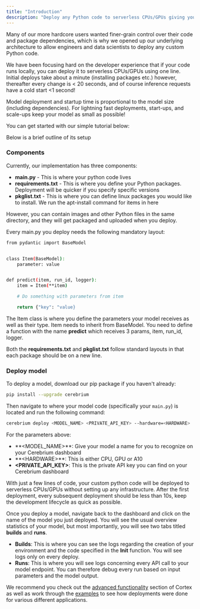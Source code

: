 ```yaml
---
title: "Introduction"
description: "Deploy any Python code to serverless CPUs/GPUs giving you fine-grain control"
---
```


Many of our more hardcore users wanted finer-grain control over their code and package dependencies, which is why we opened up our underlying architecture to allow engineers and data scientists to deploy
any custom Python code.

We have been focusing hard on the developer experience that if your code runs locally, you can deploy it to serverless CPUs\/GPUs using one line.
Initial deploys take about a minute (installing packages etc.) however, thereafter every change is \< 20 seconds, and of course inference requests have a cold start \<1 second!

<Note>
Model deployment and startup time is proportional to the model size (including dependencies). For lightning fast deployments, start-ups, and scale-ups keep your model as small as possible!
</Note>

You can get started with our simple tutorial below:

Below is a brief outline of its setup

### Components

Currently, our implementation has three components:

- **main.py** - This is where your python code lives
- **requirements.txt** - This is where you define your Python packages. Deployment will be quicker if you specify specific versions
- **pkglist.txt** - This is where you can define linux packages you would like to install. We run the apt-install command for items in here

However, you can contain images and other Python files in the same directory, and they will get packaged and uploaded when you deploy.

Every main.py you deploy needs the following mandatory layout:

```bash
from pydantic import BaseModel


class Item(BaseModel):
    parameter: value


def predict(item, run_id, logger):
    item = Item(**item)

    # Do something with parameters from item

    return {"key": "value}
```

The Item class is where you define the parameters your model receives as well as their type. Item needs to inherit from BaseModel.
You need to define a function with the name **predict** which receives 3 params, item, run_id, logger.

Both the **requirements.txt** and **pkglist.txt** follow standard layouts in that each package should be on a new line.

### Deploy model

To deploy a model, download our pip package if you haven't already:

```bash
pip install --upgrade cerebrium
```

Then navigate to where your model code (specifically your `main.py`) is located and run the following command:

```bash
cerebrium deploy <MODEL_NAME> <PRIVATE_API_KEY> --hardware=<HARDWARE>
```

For the parameters above:

- **\<MODEL_NAME\>\**: Give your model a name for you to recognize on your Cerebrium dashboard
- **\<HARDWARE\>\**: This is either CPU, GPU or A10
- **\<PRIVATE_API_KEY\>**: This is the private API key you can find on your Cerebrium dashboard

With just a few lines of code, your custom python code will be deployed to serverless CPUs/GPUs without setting up any infrastructure. After the first deployment,
every subsequent deployment should be less than 10s, keep the development lifecycle as quick as possible.

Once you deploy a model, navigate back to the dashboard and click on the name of the model you just
deployed. You will see the usual overview statistics of your model, but most importantly, you will see two tabs titled <b>builds</b> and <b>runs</b>.

- <b>Builds</b>: This is where you can see the logs regarding the creation of your environment and the code specified in the <b>Init</b> function. You will see logs only on every deploy.
- <b>Runs</b>: This is where you will see logs concerning every API call to your model endpoint. You can therefore debug every run based on input parameters and the model output.

We recommend you check out the [advanced functionality](/cerebrium/cortex/advanced-functionality) section of Cortex as well as work through the [examples](/coretex/examples) to see how deployments were done for various different applications.


